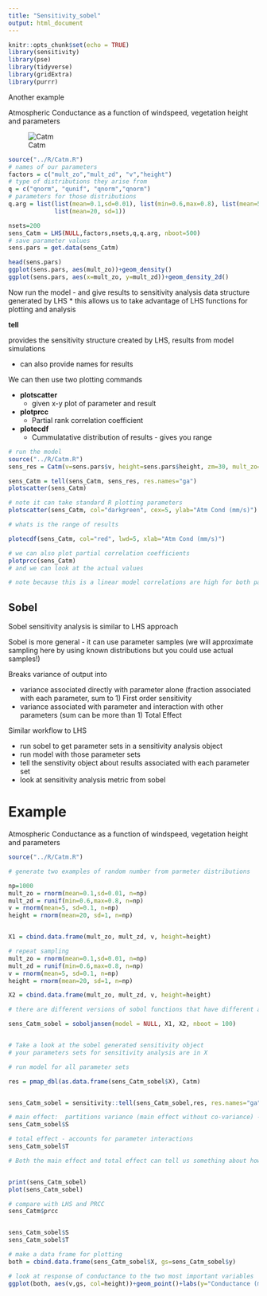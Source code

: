 ```yaml
---
title: "Sensitivity_sobel"
output: html_document
---
```


```r
knitr::opts_chunk$set(echo = TRUE)
library(sensitivity)
library(pse)
library(tidyverse)
library(gridExtra)
library(purrr)
```

Another example

Atmospheric Conductance as a function of windspeed, vegetation height and parameters

![Catm](./Catm_fig.jpeg)

```r

source("../R/Catm.R")
# names of our parameters
factors = c("mult_zo","mult_zd", "v","height")
# type of distributions they arise from
q = c("qnorm", "qunif", "qnorm","qnorm")
# parameters for those distributions
q.arg = list(list(mean=0.1,sd=0.01), list(min=0.6,max=0.8), list(mean=5, sd=1), 
             list(mean=20, sd=1))

nsets=200
sens_Catm = LHS(NULL,factors,nsets,q,q.arg, nboot=500)
# save parameter values
sens.pars = get.data(sens_Catm)

head(sens.pars)
ggplot(sens.pars, aes(mult_zo))+geom_density()
ggplot(sens.pars, aes(x=mult_zo, y=mult_zd))+geom_density_2d()
```

Now run the model - and give results to sensitivity analysis data structure generated by LHS 
* this allows us to take advantage of LHS functions for plotting and analysis

**tell**

provides the sensitivity structure created by LHS, results from model simulations

* can also provide names for results

We can then use two plotting commands

* **plotscatter**
  * given x-y plot of parameter and result
* **plotprcc**
  * Partial rank correlation coefficient 
* **plotecdf**
  * Cummulatative distribution of results - gives you range

```r

# run the model
source("../R/Catm.R")
sens_res = Catm(v=sens.pars$v, height=sens.pars$height, zm=30, mult_zo=sens.pars$mult_zo, mult_zd=sens.pars$mult_zd)

sens_Catm = tell(sens_Catm, sens_res, res.names="ga")
plotscatter(sens_Catm)

# note it can take standard R plotting parameters
plotscatter(sens_Catm, col="darkgreen", cex=5, ylab="Atm Cond (mm/s)")

# whats is the range of results

plotecdf(sens_Catm, col="red", lwd=5, xlab="Atm Cond (mm/s)")

# we can also plot partial correlation coefficients
plotprcc(sens_Catm)
# and we can look at the actual values

# note because this is a linear model correlations are high for both parameters - and similar

```


## Sobel

Sobel sensitivity analysis is similar to LHS approach 

Sobel is more general - it can use parameter samples (we will approximate sampling here by using known distributions but you could use actual samples!)


Breaks variance of output into 

* variance associated directly with parameter alone (fraction associated with each parameter, sum to 1) First order sensitivity 
* variance associated with parameter and interaction with other parameters (sum can be more than 1) Total Effect


Similar workflow to LHS

* run sobel to get parameter sets in a sensitivity analysis object
* run model with those parameter sets
* tell the senstivity object about results associated with each parameter set
* look at sensitivity analysis metric from sobel


#  Example 
Atmospheric Conductance as a function of windspeed, vegetation height and parameters

```r

source("../R/Catm.R")

# generate two examples of random number from parmeter distributions

np=1000
mult_zo = rnorm(mean=0.1,sd=0.01, n=np)
mult_zd = runif(min=0.6,max=0.8, n=np)
v = rnorm(mean=5, sd=0.1, n=np)
height = rnorm(mean=20, sd=1, n=np)


X1 = cbind.data.frame(mult_zo, mult_zd, v, height=height)

# repeat sampling
mult_zo = rnorm(mean=0.1,sd=0.01, n=np)
mult_zd = runif(min=0.6,max=0.8, n=np)
v = rnorm(mean=5, sd=0.1, n=np)
height = rnorm(mean=20, sd=1, n=np)

X2 = cbind.data.frame(mult_zo, mult_zd, v, height=height)

# there are different versions of sobol functions that have different approaches for estimating parameters and indices, we use an approach implemented by jansen 

sens_Catm_sobel = soboljansen(model = NULL, X1, X2, nboot = 100)


# Take a look at the sobel generated sensitivity object
# your parameters sets for sensitivity analysis are in X

# run model for all parameter sets

res = pmap_dbl(as.data.frame(sens_Catm_sobel$X), Catm)


sens_Catm_sobel = sensitivity::tell(sens_Catm_sobel,res, res.names="ga")

# main effect:  partitions variance (main effect without co-variance) - sums approximately to one
sens_Catm_sobel$S

# total effect - accounts for parameter interactions
sens_Catm_sobel$T

# Both the main effect and total effect can tell us something about how the parameter influences results


print(sens_Catm_sobel)
plot(sens_Catm_sobel)

# compare with LHS and PRCC
sens_Catm$prcc


sens_Catm_sobel$S
sens_Catm_sobel$T

# make a data frame for plotting
both = cbind.data.frame(sens_Catm_sobel$X, gs=sens_Catm_sobel$y)

# look at response of conductance to the two most important variables
ggplot(both, aes(v,gs, col=height))+geom_point()+labs(y="Conductance (mm/s)", x="Windspeed")

```
